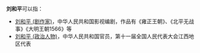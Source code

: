 '''刘和平'''可以指：
* [[刘和平_(剧作家)|刘和平 (剧作家)]]，中华人民共和国影视编剧，作品有《雍正王朝》、《北平无战事》《大明王朝1566》等
* [[刘和平_(政治人物)|刘和平 (政治人物)]]，中华人民共和国官员，第十一届全国人民代表大会江西地区代表

{{disambig|H和|cat=三字刘姓人名消歧义}}
